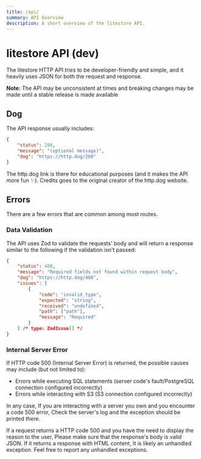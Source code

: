 ```yaml
---
title: /api/
summary: API Overview
description: A short overview of the litestore API.
---
```


# litestore API (dev)

The litestore HTTP API _tries_ to be developer-friendly and simple, and it
heavily uses JSON for both the request and response.

**Note:** The API may be unconsistent at times and breaking changes may be
made until a stable release is made available

## Dog

The API response usually includes:

```json
{
	"status": 200,
	"message": "(optional message)",
	"dog": "https://http.dog/200"
}
```

The http.dog link is there for educational purposes (and it makes the API more fun ✨).
Credits goes to the original creator of the http.dog website.

## Errors

There are a few errors that are common among most routes.

### Data Validation

The API uses Zod to validate the requests' body and will return a response
similar to the following if the validation isn't passed:

```json
{
	"status": 400,
	"message": "Required fields not found within request body",
	"dog": "https://http.dog/400",
	"issues": [
		{
			"code": "invalid_type",
			"expected": "string",
			"received": "undefined",
			"path": ["path"],
			"message": "Required"
		}
	] /* type: ZodIssue[] */
}
```

### Internal Server Error

If HTTP code 500 (Internal Server Error) is returned, the possible causes may
include (but not limited to):

-   Errors while executing SQL statements (server code's fault/PostgreSQL connection configured incorrectly)
-   Errors while interacting with S3 (S3 connection configured incorrectly)

In any case, If you are interacting with a server you own and you encounter a
code 500 error, Check the server's log and the exception should be printed there.

If a request returns a HTTP code 500 and you have the need to display the reason
to the user, Please make sure that the response's body is valid JSON. If it
returns a response with HTML content, It is likely an unhandled exception.
Feel free to report any unhandled exceptions.
